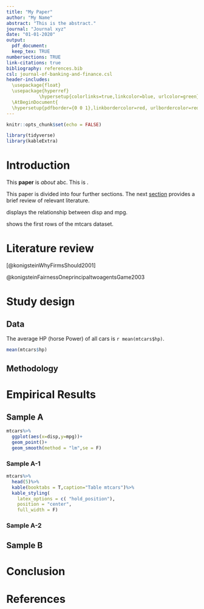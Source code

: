 ```yaml
---
title: "My Paper"
author: "My Name"
abstract: "This is the abstract."
journal: "Journal xyz"
date: "01-01-2020"
output: 
  pdf_document:
  keep_tex: TRUE
numbersections: TRUE
link-citations: true
bibliography: references.bib
csl: journal-of-banking-and-finance.csl
header-includes:
  \usepackage{float} 
  \usepackage{hyperref} 
            \hypersetup{colorlinks=true,linkcolor=blue, urlcolor=green}
  \AtBeginDocument{
  \hypersetup{pdfborder={0 0 1},linkbordercolor=red, urlbordercolor=red}}
---
```

```r
knitr::opts_chunk$set(echo = FALSE)

library(tidyverse)
library(kableExtra)
```

# Introduction

This **paper** is *about* abc.
\newline
This \textbf{paper} is \textit{about} \textcolor{red} {abc}.


This paper is divided into four further sections.
The next [section](#literaturereview) provides a brief review of
relevant literature.

\hyperref[fig:figure_1]{Figure~\ref*{fig:figure_1}} displays the relationship between disp and mpg.

\hyperref[tab:table_1]{Table~\ref*{tab:table_1}} shows the first rows of the mtcars dataset.


\newpage
 
# Literature review {#literaturereview}

[@konigsteinWhyFirmsShould2001]

@konigsteinFairnessOneprincipaltwoagentsGame2003

# Study design

## Data

The average HP (horse Power) of all cars is `r mean(mtcars$hp)`.


```r
mean(mtcars$hp)
```

## Methodology

# Empirical Results

## Sample A

```r
mtcars%>%
  ggplot(aes(x=disp,y=mpg))+
  geom_point()+
  geom_smooth(method = "lm",se = F)
```

### Sample A-1

```r
mtcars%>%
  head(5)%>%
  kable(booktabs = T,caption="Table mtcars")%>%
  kable_styling(
    latex_options = c( "hold_position"),
    position = "center",
    full_width = F)
```

### Sample A-2

## Sample B

# Conclusion

# References {-}

<div id="refs"></div>